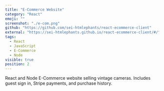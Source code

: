 ```yaml
---
title: "E-Commerce Website"
category: "React"
emoji: ""
screenshot: "./e-com.png"
github: "https://github.com/sei-htmlephants/react-ecommerce-client"
external: "https://sei-htmlephants.github.io/react-ecommerce-client/#/"
tags:
  - React
  - JavaScript
  - E-Commerce
  - Node
visible: true
position: 2
---
```


React and Node E-Commerce website selling vintage cameras. Includes guest sign in, Stripe payments, and purchase history. 